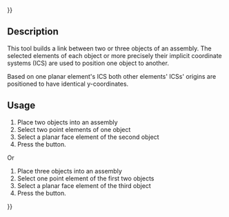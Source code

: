 {{UnfinishedDocu{{#translation:}}}}
<languages/>
<translate>

<!--T:1-->
{{Docnav
|[[Assembly3_ConstraintSymmetricLine|Symmetric line]]
|[[Assembly3_ConstraintPointsVertical|Points vertical]]
|[[Assembly3_Workbench|Assembly3]]
|IconL=Assembly_ConstraintSymmetricLine.svg
|IconR=Assembly_ConstraintPointsVertical.svg
|IconC=Assembly3_workbench_icon.svg
}}

<!--T:2-->
{{GuiCommand
|Name=Assembly3 ConstraintPointsHorizontal
|Icon=Assembly_ConstraintPointsHorizontal.svg
|Workbenches=[[Assembly3_Workbench|Assembly3]]
}}

== Description == <!--T:3-->

<!--T:4-->
This tool builds a link between two or three objects of an assembly. The selected elements of each object or more precisely their implicit coordinate systems (ICS) are used to position one object to another.

<!--T:10-->
Based on one planar element's ICS both other elements' ICSs' origins are positioned to have identical y-coordinates.

== Usage == <!--T:5--> 

<!--T:6-->
# Place two objects into an assembly
# Select two point elements of one object
# Select a planar face element of the second object
# Press the {{Button|[[Image:Assembly_ConstraintPointsHorizontal.svg|16px]] [[Assembly3_ConstraintPointsHorizontal|Points horizontal]]}} button.

<!--T:7-->
Or

<!--T:8-->
# Place three objects into an assembly
# Select one point element of the first two objects
# Select a planar face element of the third object
# Press the {{Button|[[Image:Assembly_ConstraintPointsHorizontal.svg|16px]] [[Assembly3_ConstraintPointsHorizontal|Points horizontal]]}} button.

   
<!--T:9-->
{{Docnav
|[[Assembly3_ConstraintSymmetricLine|Symmetric line]]
|[[Assembly3_ConstraintPointsVertical|Points vertical]]
|[[Assembly3_Workbench|Assembly3]]
|IconL=Assembly_ConstraintSymmetricLine.svg
|IconR=Assembly_ConstraintPointsVertical.svg
|IconC=Assembly3_workbench_icon.svg
}}

</translate>
{{Userdocnavi{{#translation:}}}}